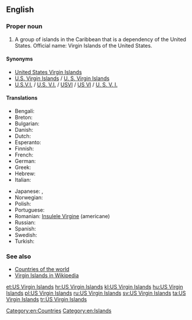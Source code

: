 ==English==
{{wikipedia}}

===Proper noun===
{{en-proper noun|head=[[US]] [[Virgin]] [[Island]]s}}

# A group of islands in the Caribbean that is a dependency of the United States. Official name: Virgin Islands of the United States.

====Synonyms====
* [[United States Virgin Islands]]
* [[U.S. Virgin Islands]] / [[U. S. Virgin Islands]]
* [[U.S.V.I.]] / [[U.S. V.I.]] / [[USVI]] / [[US VI]] / [[U. S. V. I.]] {{qualifier|abbreviations}}

====Translations====
{{trans-top|Country in the Caribbean}}
* Bengali: {{t|bn|মার্কিন ভার্জিন দ্বীপপুঞ্জ}}
* Breton: {{t|br|Inizi Gwerc'h ar Stadoù-Unanet}}
* Bulgarian: {{t|bg|Вирджински острови}}
* Danish: {{t|da|Amerikanske Jomfruøer}}
* Dutch: {{t|nl|Amerikaanse Maagdeneilanden}}
* Esperanto: {{t|eo|Usonaj Virgulininsuloj}}
* Finnish: {{t|fi|Yhdysvaltain Neitsytsaaret}}
* French: {{t|fr|Iles Vierges américaines}}
* German: {{t|de|Amerikanische Jungferninseln}}
* Greek: {{t|el|Αμερικανικές Παρθένοι Νήσοι|f-p}}
* Hebrew: {{t|he|איי הבתולה האמריקניים|tr=Iyey ha-Btula ha-Americaniyim}}
* Italian: {{t|it|Isole Vergini americane}}
{{trans-mid}}
* Japanese: {{t|ja|アメリカ領ヴァージン諸島|tr=Amerika-ryō Vājin toshō}}, {{t|ja|米領ヴァージン諸島|tr=Beiryō Vājin toshō}}
* Norwegian: {{t|no|Amerikanske Jomfruøyene|p}}
* Polish: {{t|pl|Wyspy Dziewicze Stanów Zjednoczonych}}
* Portuguese: {{t+|pt|Ilhas Virgens Americanas|f-p}}
* Romanian: [[Insulele Virgine]] (americane) {{f-p}}
* Russian: {{t+|ru|Американские Виргинские острова|m-p|tr=Amerikánskije Virgínskije ostrová}}
* Spanish: {{t|es|Islas Vírgenes Americanas}}
* Swedish: {{t+|sv|Amerikanska Jungfruöarna}}
* Turkish: {{t|tr|ABD Virgin Adaları}}
{{trans-bottom}}

===See also===
* [[Appendix:Countries of the world|Countries of the world]]
* [[w:Virgin_Islands|Virgin Islands in Wikipedia]]

[[Category:en:Countries]]
[[Category:en:Islands]]

[[et:US Virgin Islands]]
[[hr:US Virgin Islands]]
[[kl:US Virgin Islands]]
[[hu:US Virgin Islands]]
[[pl:US Virgin Islands]]
[[ru:US Virgin Islands]]
[[sv:US Virgin Islands]]
[[ta:US Virgin Islands]]
[[tr:US Virgin Islands]]